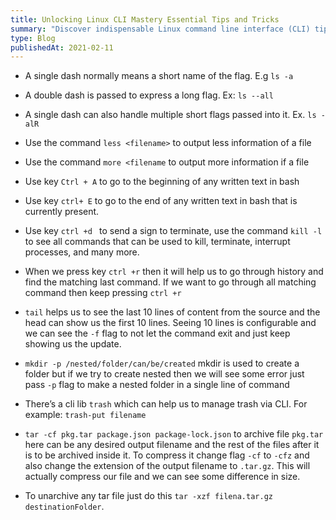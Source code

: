 ```yaml
---
title: Unlocking Linux CLI Mastery Essential Tips and Tricks
summary: "Discover indispensable Linux command line interface (CLI) tips and tricks to enhance your productivity and efficiency. Explore tutorials, hacks, and best practices for navigating the CLI like a pro and unleashing the full potential of your Linux system."
type: Blog
publishedAt: 2021-02-11
---
```


- A single dash normally means a short name of the flag. E.g `ls -a`
- A double dash is passed to express a long flag. Ex: `ls --all`

- A single dash can also handle multiple short flags passed into it. Ex. `ls -alR`
- Use the command `less <filename>` to output less information of a file
- Use the command `more <filename` to output more information if a file
- Use key `Ctrl + A` to go to the beginning of any written text in bash
- Use key `ctrl+ E` to go to the end of any written text in bash that is currently present.
- Use key `ctrl +d ` to send a sign to terminate, use the command `kill -l` to see all commands that can be used to kill, terminate, interrupt processes, and many more.
- When we press key `ctrl +r` then it will help us to go through history and find the matching last command. If we want to go through all matching command then keep pressing `ctrl +r`
- `tail` helps us to see the last 10 lines of content from the source and the head can show us the first 10 lines. Seeing 10 lines is configurable and we can see the `-f` flag to not let the command exit and just keep showing us the update.
- `mkdir -p /nested/folder/can/be/created` mkdir is used to create a folder but if we try to create nested then we will see some error just pass `-p` flag to make a nested folder in a single line of command
- There’s a cli lib `trash` which can help us to manage trash via CLI. For example: `trash-put filename`
- `tar -cf pkg.tar package.json package-lock.json` to archive file `pkg.tar` here can be any desired output filename and the rest of the files after it is to be archived inside it. To compress it change flag `-cf` to `-cfz` and also change the extension of the output filename to `.tar.gz`. This will actually compress our file and we can see some difference in size.
- To unarchive any tar file just do this `tar -xzf filena.tar.gz destinationFolder`.
